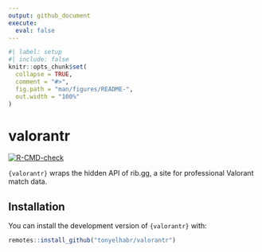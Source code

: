 ```yaml
---
output: github_document
execute:
  eval: false
---
```


<!-- README.md is generated from README.Rmd. Please edit that file -->

```r
#| label: setup
#| include: false
knitr::opts_chunk$set(
  collapse = TRUE,
  comment = "#>",
  fig.path = "man/figures/README-",
  out.width = "100%"
)
```

# valorantr

<!-- badges: start -->

[![R-CMD-check](https://github.com/tonyelhabr/valorantr/actions/workflows/R-CMD-check.yaml/badge.svg)](https://github.com/tonyelhabr/valorantr/actions/workflows/R-CMD-check.yaml)

<!-- badges: end -->

`{valorantr}` wraps the hidden API of rib.gg, a site for professional Valorant match data.

## Installation

You can install the development version of `{valorantr}` with:

```r
remotes::install_github("tonyelhabr/valorantr")
```
